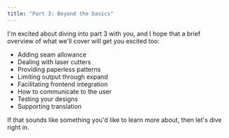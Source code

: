 ```yaml
---
title: "Part 3: Beyond the basics"
---
```


I'm excited about diving into part 3 with you, and I hope that a brief
overview of what we'll cover will get you excited too:

- Adding seam allowance
- Dealing with laser cutters
- Providing paperless patterns
- Limiting output through expand
- Facilitating frontend integration
- How to communicate to the user
- Testing your designs
- Supporting translation

If that sounds like something you'd like to learn more about, then let's dive
right in.
